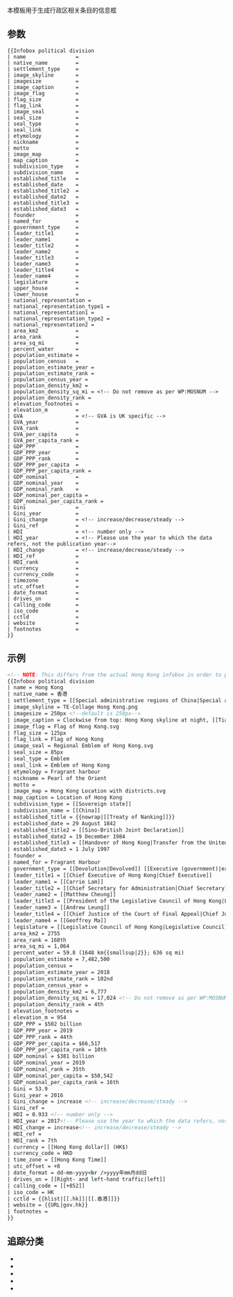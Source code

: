 {{Documentation subpage}}{{intricate template}}{{hatnote|{{tl|Infobox dependency}} 重定向至此，所以海外领地等的参数和示例也包括在下面。}}
<!-- Please place categories where indicated at the bottom of this page and interwikis at Wikidata (see [[Wikipedia:Wikidata]]) -->
{{Lua|<!--Module:Settlement short description|-->Module:Infobox|Module:InfoboxImage|Module:Coordinates|Module:Check for unknown parameters}}

本模板用于生成行政区相关条目的信息框

== 参数 ==
<pre style="overflow:auto;">
{{Infobox political division
| name                = 
| native_name         = 
| settlement_type     = 
| image_skyline       = 
| imagesize           = 
| image_caption       = 
| image_flag          = 
| flag_size           = 
| flag_link           = 
| image_seal          = 
| seal_size           = 
| seal_type           = 
| seal_link           = 
| etymology           = 
| nickname            = 
| motto               = 
| image_map           = 
| map_caption         = 
| subdivision_type    = 
| subdivision_name    = 
| established_title   = 
| established_date    = 
| established_title2  = 
| established_date2   = 
| established_title3  = 
| established_date3   = 
| founder             = 
| named_for           = 
| government_type     = 
| leader_title1       = 
| leader_name1        = 
| leader_title2       = 
| leader_name2        = 
| leader_title3       = 
| leader_name3        = 
| leader_title4       = 
| leader_name4        = 
| legislature         = 
| upper_house         = 
| lower_house         = 
| national_representation = 
| national_representation_type1 = 
| national_representation1 = 
| national_representation_type2 = 
| national_representation2 = 
| area_km2            = 
| area_rank           = 
| area_sq_mi          = 
| percent_water       = 
| population_estimate = 
| population_census   = 
| population_estimate_year = 
| population_estimate_rank = 
| population_census_year = 
| population_density_km2 = 
| population_density_sq_mi = <!-- Do not remove as per WP:MOSNUM -->
| population_density_rank = 
| elevation_footnotes = 
| elevation_m         = 
| GVA                 = <!-- GVA is UK specific -->
| GVA_year            = 
| GVA_rank            = 
| GVA_per_capita      = 
| GVA_per_capita_rank = 
| GDP_PPP             = 
| GDP_PPP_year        = 
| GDP_PPP_rank        = 
| GDP_PPP_per_capita  = 
| GDP_PPP_per_capita_rank = 
| GDP_nominal         = 
| GDP_nominal_year    = 
| GDP_nominal_rank    = 
| GDP_nominal_per_capita = 
| GDP_nominal_per_capita_rank = 
| Gini                = 
| Gini_year           = 
| Gini_change         = <!-- increase/decrease/steady -->
| Gini_ref            = 
| HDI                 = <!-- number only -->
| HDI_year            = <!-- Please use the year to which the data refers, not the publication year-->
| HDI_change          = <!-- increase/decrease/steady -->
| HDI_ref             = 
| HDI_rank            = 
| currency            = 
| currency_code       = 
| timezone            = 
| utc_offset          = 
| date_format         = 
| drives_on           = 
| calling_code        = 
| iso_code            = 
| cctld               = 
| website             = 
| footnotes           = 
}}
</pre>

== 示例 ==
<!-- NOTE: This differs from the actual Chicago infobox in order to provide examples. -->
{{Infobox political division
| name = Hong Kong
| native_name = 香港
| settlement_type = [[Special administrative regions of China|Special administrative region]]
| image_skyline = TE-Collage Hong Kong.png
| imagesize = 250px <!--default is 250px-->
| image_caption = Clockwise from top: Hong Kong skyline at night, [[Tian Tan Buddha]], [[International Finance Centre (Hong Kong)|International Finance Centre]], [[Kennedy Town]], [[Nathan Road]], [[Avenue of Stars, Hong Kong|Avenue of Stars]], [[Government House, Hong Kong|Government House]], and [[Tsing Ma Bridge]]
| image_flag = Flag of Hong Kong.svg
| flag_size = 125px
| flag_link = Flag of Hong Kong
| image_seal = Regional Emblem of Hong Kong.svg
| seal_size = 85px
| seal_type = Emblem
| seal_link = Emblem of Hong Kong
| etymology = Fragrant harbour
| nickname = Pearl of the Orient
| motto = 
| image_map = Hong Kong Location with districts.svg
| map_caption = Location of Hong Kong
| subdivision_type = [[Sovereign state]]
| subdivision_name = [[China]]
| established_title = {{nowrap|[[Treaty of Nanking]]}}
| established_date = 29 August 1842
| established_title2 = [[Sino-British Joint Declaration]]
| established_date2 = 19 December 1984
| established_title3 = [[Handover of Hong Kong|Transfer from the United Kingdom]]
| established_date3 = 1 July 1997
| founder =
| named_for = Fragrant Harbour
| government_type = [[Devolution|Devolved]] [[Executive (government)|executive-led]] system within a socialist republic
| leader_title1 = [[Chief Executive of Hong Kong|Chief Executive]]
| leader_name1 = [[Carrie Lam]]
| leader_title2 = [[Chief Secretary for Administration|Chief Secretary]]
| leader_name2 = [[Matthew Cheung]]
| leader_title3 = [[President of the Legislative Council of Hong Kong|LegCo President]]
| leader_name3 = [[Andrew Leung]]
| leader_title4 = [[Chief Justice of the Court of Final Appeal|Chief Justice]]
| leader_name4 = [[Geoffrey Ma]]
| legislature = [[Legislative Council of Hong Kong|Legislative Council]]
| national_representation_type1 = [[National People's Congress]]
| national_representation1 = [[National People's Congress election, 2017 (Hong Kong)|36 deputies]]
| national_representation_type2 = [[Chinese People's Political Consultative Conference|Chinese People's<br />{{nowrap|Political Consultative}}<br />Conference]]
| national_representation2 = 203 delegates
| area_km2 = 2755
| area_rank = 168th
| area_sq_mi = 1,064
| percent_water = 59.8 (1648 km{{smallsup|2}}; 636 sq mi)
| population_estimate = 7,482,500
| population_census = 
| population_estimate_year = 2018
| population_estimate_rank = 102nd
| population_census_year = 
| population_density_km2 = 6,777
| population_density_sq_mi = 17,024 <!-- Do not remove as per WP:MOSNUM -->
| population_density_rank = 4th
| elevation_footnotes =
| elevation_m = 954
| GDP_PPP = $502 billion
| GDP_PPP_year = 2019
| GDP_PPP_rank = 44th
| GDP_PPP_per_capita = $66,517
| GDP_PPP_per_capita_rank = 10th
| GDP_nominal = $381 billion
| GDP_nominal_year = 2019
| GDP_nominal_rank = 35th
| GDP_nominal_per_capita = $50,542
| GDP_nominal_per_capita_rank = 16th
| Gini = 53.9
| Gini_year = 2016
| Gini_change = increase <!-- increase/decrease/steady -->
| Gini_ref = 
| HDI = 0.933 <!-- number only -->
| HDI_year = 2017<!-- Please use the year to which the data refers, not the publication year-->
| HDI_change = increase<!-- increase/decrease/steady -->
| HDI_ref = 
| HDI_rank = 7th
| currency = [[Hong Kong dollar]] (HK$)
| currency_code = HKD
| timezone = [[Hong Kong Time|HKT]]
| utc_offset = +8:00
| date_format = dd-mm-yyyy<br />yyyy年mm月dd日
| drives_on = [[Right- and left-hand traffic|left]]
| calling_code = [[+852]]
| iso_code = HK
| cctld = {{hlist|[[.hk]]|[[.香港]]}}
| website = {{URL|gov.hk}}
| footnotes =
}}

<syntaxhighlight lang="xml" style="overflow:auto; white-space: pre-wrap;">
<!-- NOTE: This differs from the actual Hong Kong infobox in order to provide examples. -->
{{Infobox political division
| name = Hong Kong
| native_name = 香港
| settlement_type = [[Special administrative regions of China|Special administrative region]]
| image_skyline = TE-Collage Hong Kong.png
| imagesize = 250px <!--default is 250px-->
| image_caption = Clockwise from top: Hong Kong skyline at night, [[Tian Tan Buddha]], [[International Finance Centre (Hong Kong)|International Finance Centre]], [[Kennedy Town]], [[Nathan Road]], [[Avenue of Stars, Hong Kong|Avenue of Stars]], [[Government House, Hong Kong|Government House]], and [[Tsing Ma Bridge]]
| image_flag = Flag of Hong Kong.svg
| flag_size = 125px
| flag_link = Flag of Hong Kong
| image_seal = Regional Emblem of Hong Kong.svg
| seal_size = 85px
| seal_type = Emblem
| seal_link = Emblem of Hong Kong
| etymology = Fragrant harbour
| nickname = Pearl of the Orient
| motto = 
| image_map = Hong Kong Location with districts.svg
| map_caption = Location of Hong Kong
| subdivision_type = [[Sovereign state]]
| subdivision_name = [[China]]
| established_title = {{nowrap|[[Treaty of Nanking]]}}
| established_date = 29 August 1842
| established_title2 = [[Sino-British Joint Declaration]]
| established_date2 = 19 December 1984
| established_title3 = [[Handover of Hong Kong|Transfer from the United Kingdom]]
| established_date3 = 1 July 1997
| founder =
| named_for = Fragrant Harbour
| government_type = [[Devolution|Devolved]] [[Executive (government)|executive-led]] system within a socialist republic
| leader_title1 = [[Chief Executive of Hong Kong|Chief Executive]]
| leader_name1 = [[Carrie Lam]]
| leader_title2 = [[Chief Secretary for Administration|Chief Secretary]]
| leader_name2 = [[Matthew Cheung]]
| leader_title3 = [[President of the Legislative Council of Hong Kong|LegCo President]]
| leader_name3 = [[Andrew Leung]]
| leader_title4 = [[Chief Justice of the Court of Final Appeal|Chief Justice]]
| leader_name4 = [[Geoffrey Ma]]
| legislature = [[Legislative Council of Hong Kong|Legislative Council]]
| area_km2 = 2755
| area_rank = 168th
| area_sq_mi = 1,064
| percent_water = 59.8 (1648 km{{smallsup|2}}; 636 sq mi)
| population_estimate = 7,482,500
| population_census = 
| population_estimate_year = 2018
| population_estimate_rank = 102nd
| population_census_year = 
| population_density_km2 = 6,777
| population_density_sq_mi = 17,024 <!-- Do not remove as per WP:MOSNUM -->
| population_density_rank = 4th
| elevation_footnotes =
| elevation_m = 954
| GDP_PPP = $502 billion
| GDP_PPP_year = 2019
| GDP_PPP_rank = 44th
| GDP_PPP_per_capita = $66,517
| GDP_PPP_per_capita_rank = 10th
| GDP_nominal = $381 billion
| GDP_nominal_year = 2019
| GDP_nominal_rank = 35th
| GDP_nominal_per_capita = $50,542
| GDP_nominal_per_capita_rank = 16th
| Gini = 53.9
| Gini_year = 2016
| Gini_change = increase <!-- increase/decrease/steady -->
| Gini_ref = 
| HDI = 0.933 <!-- number only -->
| HDI_year = 2017<!-- Please use the year to which the data refers, not the publication year-->
| HDI_change = increase<!-- increase/decrease/steady -->
| HDI_ref = 
| HDI_rank = 7th
| currency = [[Hong Kong dollar]] (HK$)
| currency_code = HKD
| time_zone = [[Hong Kong Time]]
| utc_offset = +8
| date_format = dd-mm-yyyy<br />yyyy年mm月dd日
| drives_on = [[Right- and left-hand traffic|left]]
| calling_code = [[+852]]
| iso_code = HK
| cctld = {{hlist|[[.hk]]|[[.香港]]}}
| website = {{URL|gov.hk}}
| footnotes =
}}
</syntaxhighlight>

{{clear}}

== 追踪分类 ==
* {{clc|Pages using infobox political division with imprecise region codes}}
* {{clc|Pages using infobox political division with a dot map}}
* {{clc|Pages using infobox political division with unknown parameters}}
* {{clc|Pages using infobox political division with the image parameter}}
* {{clc|Pages using infobox political division with the wikidata parameter}}

<includeonly>{{sandbox other||
<!-- Categories below this line, please; interwikis at Wikidata -->
[[Category:地理信息框模板]]
[[Category:Embeddable templates]]
[[Category:Templates that add a tracking category]]
}}</includeonly>